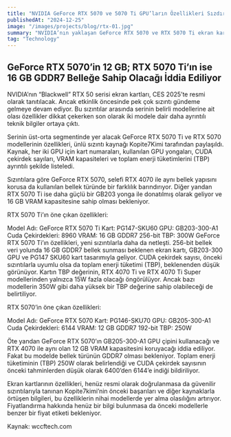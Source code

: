 ```yaml
---
title: "NVIDIA GeForce RTX 5070 ve 5070 Ti GPU’ların Özellikleri Sızdırıldı"
publishedAt: "2024-12-25"
image: "/images/projects/blog/rtx-01.jpg"
summary: "NVIDIA’nın yaklaşan GeForce RTX 5070 ve RTX 5070 Ti ekran kartı modellerinin teknik özellikleri, güvenilir sızıntı kaynağı olan “Kopite7kimi” tarafından bir kez daha doğrulandı."
tag: "Technology"
---
```


 
## GeForce RTX 5070’in 12 GB; RTX 5070 Ti’ın ise 16 GB GDDR7 Belleğe Sahip Olacağı İddia Ediliyor

NVIDIA’nın “Blackwell” RTX 50 serisi ekran kartları, CES 2025’te resmi olarak tanıtılacak. Ancak etkinlik öncesinde pek çok sızıntı gündeme gelmeye devam ediyor. Bu sızıntılar arasında serinin belirli modellerine ait olası özellikler dikkat çekerken son olarak iki modele dair daha ayrıntılı teknik bilgiler ortaya çıktı.

Serinin üst-orta segmentinde yer alacak GeForce RTX 5070 Ti ve RTX 5070 modellerinin özellikleri, ünlü sızıntı kaynağı Kopite7Kimi tarafından paylaşıldı. Kaynak, her iki GPU için kart numaraları, kullanılan GPU yongaları, CUDA çekirdek sayıları, VRAM kapasiteleri ve toplam enerji tüketimlerini (TBP) ayrıntılı şekilde listeledi.

Sızıntılara göre GeForce RTX 5070, selefi RTX 4070 ile aynı bellek yapısını korusa da kullanılan bellek türünde bir farklılık barındırıyor. Diğer yandan RTX 5070 Ti ise daha güçlü bir GB203 yonga ile donatılmış olarak geliyor ve 16 GB VRAM kapasitesine sahip olması bekleniyor.

RTX 5070 Ti’ın öne çıkan özellikleri:

Model Adı: GeForce RTX 5070 Ti
Kart: PG147-SKU60
GPU: GB203-300-A1
Cuda Çekirdekleri: 8960
VRAM: 16 GB GDDR7 256-bit
TBP: 300W
GeForce RTX 5070 Ti’ın özellikleri, yeni sızıntılarla daha da netleşti. 256-bit bellek veri yolunda 16 GB GDDR7 bellek sunması beklenen ekran kartı, GB203-300 GPU ve PG147 SKU60 kart tasarımıyla geliyor. CUDA çekirdek sayısı, önceki sızıntılarla uyumlu olsa da toplam enerji tüketimi (TBP), beklenenden düşük görünüyor. Kartın TBP değerinin, RTX 4070 Ti ve RTX 4070 Ti Super modellerinden yalnızca 15W fazla olacağı öngörülüyor. Ancak bazı modellerin 350W gibi daha yüksek bir TBP değerine sahip olabileceği de belirtiliyor.

RTX 5070’in öne çıkan özellikleri:

Model Adı: GeForce RTX 5070
Kart: PG146-SKU70
GPU: GB205-300-A1
Cuda Çekirdekleri: 6144
VRAM: 12 GB GDDR7 192-bit
TBP: 250W

Öte yandan GeForce RTX 5070’ın GB205-300-A1 GPU çipini kullanacağı ve RTX 4070 ile aynı olan 12 GB VRAM kapasitesini koruyacağı iddia ediliyor. Fakat bu modelde bellek türünün GDDR7 olması bekleniyor. Toplam enerji tüketiminin (TBP) 250W olarak belirlendiği ve CUDA çekirdek sayısının önceki tahminlerden düşük olarak 6400’den 6144’e indiği bildiriliyor.

Ekran kartlarının özellikleri, henüz resmi olarak doğrulanmasa da güvenilir sızıntılarıyla tanınan Kopite7kimi’nin önceki başarıları ve diğer kaynaklarla örtüşen bilgileri, bu özelliklerin nihai modellerde yer alma olasılığını artırıyor. Fiyatlandırma hakkında henüz bir bilgi bulunmasa da önceki modellerle benzer bir fiyat etiketi bekleniyor.


Kaynak: wccftech.com


